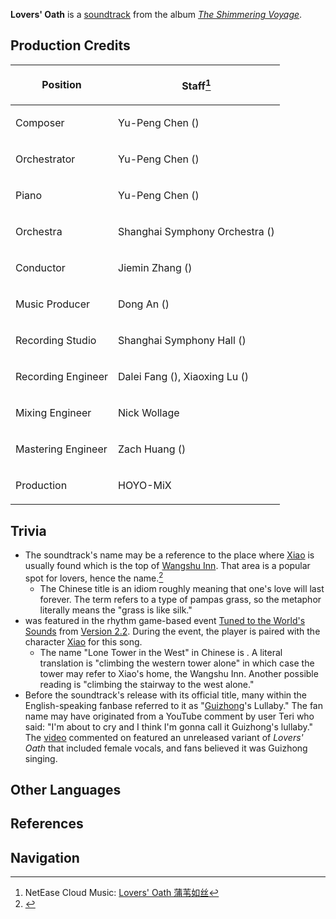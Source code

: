 {{Soundtrack Infobox
|title          =
|image          = The Shimmering Voyage.jpg
|album          = The Shimmering Voyage
|disc           = 2
|number         = 38
|featured       =
|featured2      =
|featured3      =
|featured_disc  =
|featured_disc2 =
|featured_disc3 =
|youtube_id     = U7LmE1oPILg
|youtube_time   = 1648
|spotify_id     = 0KOCCyZ2P4rBaPBtnS09i9
|played_in      = Chapter I
|during         = Animated cutscene in [[Wangshu]]
|domain         =
|previous       = A Letter from Afar
|next           = All-Conquering Tide
}}
'''Lovers' Oath''' is a [[soundtrack]] from the album ''[[The Shimmering Voyage]]''.

==Production Credits==
{| class="wikitable" style="text-align:left; height:0.5em"
! Position
! Staff<ref>NetEase Cloud Music: [https://music.163.com/#/song?id=1861577585 Lovers' Oath 蒲苇如丝]</ref>
|-
! Composer
| Yu-Peng Chen ({{Lang|zh=陈致逸|mini=1}})
|-
! Orchestrator
| Yu-Peng Chen ({{Lang|zh=陈致逸|mini=1}})
|-
! Piano
| Yu-Peng Chen ({{Lang|zh=陈致逸|mini=1}})
|-
! Orchestra
| Shanghai Symphony Orchestra ({{Lang|zh=上海交响乐团|mini=1}})
|-
! Conductor
| Jiemin Zhang ({{Lang|zh=张洁敏|mini=1}})
|-
! Music Producer
| Dong An ({{Lang|zh=安栋|mini=1}})
|-
! Recording Studio
| Shanghai Symphony Hall ({{Lang|zh=上海交响乐团音乐厅|mini=1}})
|-
! Recording Engineer
| Dalei Fang ({{Lang|zh=房大磊|mini=1}}), Xiaoxing Lu ({{Lang|zh=陆晓幸|mini=1}})
|-
! Mixing Engineer
| Nick Wollage
|-
! Mastering Engineer
| Zach Huang ({{Lang|zh=黄巍|mini=1}})
|-
! Production
| HOYO-MiX
|}

==Trivia==
* The soundtrack's name may be a reference to the place where [[Xiao]] is usually found which is the top of [[Wangshu Inn]]. That area is a popular spot for lovers, hence the name.<ref>{{Ref/VP|Vigilant Guardians' Vantage Point}}</ref>
** The Chinese title {{Lang|mini=1|zh=蒲苇如丝}} is an idiom roughly meaning that one's love will last forever. The term {{Lang|zh=蒲苇|mini=1}} refers to a type of pampas grass, so the metaphor literally means the "grass is like silk."
* ''{{PAGENAME}}'' was featured in the rhythm game-based event [[Tuned to the World's Sounds]] from [[Version 2.2]]. During the event, the player is paired with the character [[Xiao]] for this song.
** The name "Lone Tower in the West" in Chinese is {{Lang|mini=1|zh=独登西楼}}. A literal translation is "climbing the western tower alone" in which case the tower may refer to Xiao's home, the Wangshu Inn. Another possible reading is "climbing the stairway to the west alone."
* Before the soundtrack's release with its official title, many within the English-speaking fanbase referred to it as "[[Guizhong]]'s Lullaby." The fan name may have originated from a YouTube comment by user Teri who said: "I'm about to cry and I think I'm gonna call it Guizhong's lullaby." The [https://youtu.be/fLnqmI4B0XE video] commented on featured an unreleased variant of ''Lovers' Oath'' that included female vocals, and fans believed it was Guizhong singing.

==Other Languages==
{{Other Languages|default_hidden = 1
|en      = Lovers' Oath
|zhs     = 蒲苇如丝
|zhs_rm  = Púwěi Rú Sī
|zht     = 蒲葦如絲
|zht_rm  = Púwěi Rú Sī
|ja      = {{tt|シロガネヨシ|白金葦}}の如く
|ja_rm   = Shirogane-yoshi no Gotoku
}}

==References==
{{Reflist}}

==Navigation==
{{Soundtrack Navbox|The Shimmering Voyage}}